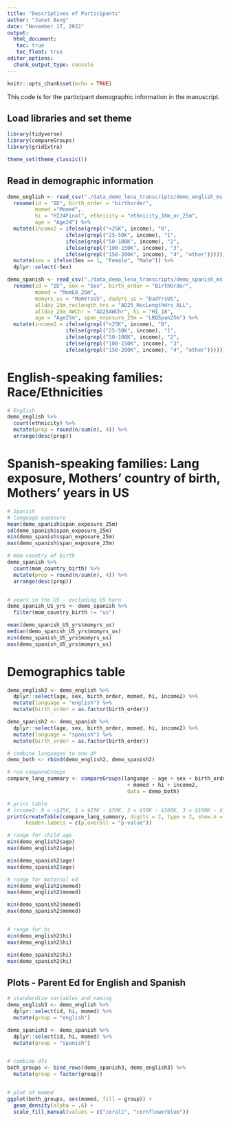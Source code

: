 ```yaml
---
title: "Descriptives of Participants"
author: "Janet Bang"
date: "November 17, 2022"
output:
  html_document: 
   toc: true
   toc_float: true
editor_options: 
  chunk_output_type: console
---
```


```r
knitr::opts_chunk$set(echo = TRUE)
```


This code is for the participant demographic information in the manuscript.

## Load libraries and set theme
```r
library(tidyverse)
library(compareGroups)
library(gridExtra)

theme_set(theme_classic())
```


## Read in demographic information
```r
demo_english <- read_csv("./data_demo_lena_transcripts/demo_english_ms.csv") %>% 
  rename(id = "ID", birth_order = "birthorder", 
         momed ="Momed", 
         hi = "HI24Final", ethnicity = "ethnicity_18m_or_25m",
         age = "Age24") %>% 
  mutate(income2 = ifelse(grepl("<25K", income), "0", 
                   ifelse(grepl("25-50K", income), "1", 
                   ifelse(grepl("50-100K", income), "2", 
                   ifelse(grepl("100-150K", income), "3", 
                   ifelse(grepl("150-200K", income), "4", "other")))))) %>% 
  mutate(sex = ifelse(Sex == 1, "Female", "Male")) %>% 
  dplyr::select(-Sex)

demo_spanish <- read_csv("./data_demo_lena_transcripts/demo_spanish_ms.csv") %>%
  rename(id = "ID", sex = "Sex", birth_order = "BirthOrder", 
         momed = "MomEd_25m",  
         momyrs_us = "MomYrsUS", dadyrs_us = "DadYrsUS",
         allday_25m_reclength_hrs = "AD25_RecLengthHrs_ALL", 
         allday_25m_AWChr = "AD25AWChr", hi = "HI_18", 
         age = "Age25m", span_exposure_25m = "LBQSpan25m") %>% 
  mutate(income2 = ifelse(grepl("<25K", income), "0", 
                   ifelse(grepl("25-50K", income), "1", 
                   ifelse(grepl("50-100K", income), "2", 
                   ifelse(grepl("100-150K", income), "3", 
                   ifelse(grepl("150-200K", income), "4", "other"))))))
```


# English-speaking families: Race/Ethnicities
```r
# English
demo_english %>% 
  count(ethnicity) %>% 
  mutate(prop = round(n/sum(n), 4)) %>% 
  arrange(desc(prop))
```


# Spanish-speaking families: Lang exposure, Mothers' country of birth, Mothers' years in US
```r
# Spanish
# language exposure
mean(demo_spanish$span_exposure_25m)
sd(demo_spanish$span_exposure_25m)
min(demo_spanish$span_exposure_25m)
max(demo_spanish$span_exposure_25m)

# mom country of birth
demo_spanish %>% 
  count(mom_country_birth) %>% 
  mutate(prop = round(n/sum(n), 4)) %>% 
  arrange(desc(prop))


# years in the US - excluding US born
demo_spanish_US_yrs <- demo_spanish %>% 
  filter(mom_country_birth != "us")

mean(demo_spanish_US_yrs$momyrs_us)
median(demo_spanish_US_yrs$momyrs_us)
min(demo_spanish_US_yrs$momyrs_us)
max(demo_spanish_US_yrs$momyrs_us)

```



# Demographics table
```r
demo_english2 <- demo_english %>% 
  dplyr::select(age, sex, birth_order, momed, hi, income2) %>% 
  mutate(language = "english") %>% 
  mutate(birth_order = as.factor(birth_order))

demo_spanish2 <- demo_spanish %>% 
  dplyr::select(age, sex, birth_order, momed, hi, income2) %>% 
  mutate(language = "spanish") %>% 
  mutate(birth_order = as.factor(birth_order))

# combine languages to one df
demo_both <- rbind(demo_english2, demo_spanish2)

# run compareGroups
compare_lang_summary <- compareGroups(language ~ age + sex + birth_order
                                       + momed + hi + income2,
                                       data = demo_both)

# print table
# income2: 0 = <$25K, 1 = $25K - $50K, 2 = $50K - $100K, 3 = $100K - $150K, 4 = $150K - $200K
print(createTable(compare_lang_summary, digits = 2, type = 2, show.n = TRUE), 
      header.labels = c(p.overall = "p-value"))

# range for child age
min(demo_english2$age)
max(demo_english2$age)

min(demo_spanish2$age)
max(demo_spanish2$age)

# range for maternal ed
min(demo_english2$momed)
max(demo_english2$momed)

min(demo_spanish2$momed)
max(demo_spanish2$momed)


# range for hi
min(demo_english2$hi)
max(demo_english2$hi)

min(demo_spanish2$hi)
max(demo_spanish2$hi)
```



## Plots - Parent Ed for English and Spanish
```r
# standardize variables and naming
demo_english3 <- demo_english %>% 
  dplyr::select(id, hi, momed) %>% 
  mutate(group = "english")

demo_spanish3 <- demo_spanish %>% 
  dplyr::select(id, hi, momed) %>% 
  mutate(group = "spanish")


# combine dfs
both_groups <- bind_rows(demo_spanish3, demo_english3) %>% 
  mutate(group = factor(group))


# plot of momed
ggplot(both_groups, aes(momed, fill = group)) + 
  geom_density(alpha = .6) + 
  scale_fill_manual(values = c("coral1", "cornflowerblue"))
```

